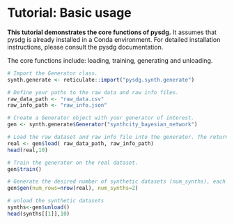 
# Tutorial: Basic usage

**This tutorial demonstrates the core functions of pysdg.** It assumes that pysdg is already installed in a Conda environment. For detailed installation instructions, please consult the pysdg documentation. 

The core functions include: loading, training, generating and unloading. 

```r
# Import the Generator class.
synth.generate <- reticulate::import("pysdg.synth.generate") 
```

```r
# Define your paths to the raw data and raw info files.
raw_data_path <- "raw_data.csv" 
raw_info_path <- "raw_info.json" 
```

```r
# Create a Generator object with your generator of interest.
gen <- synth.generate$Generator("synthcity_bayesian_network")
```


```r
# Load the raw dataset and raw info file into the generator. The returned real dataset will have all data types correctly converted according to the specifications in the raw info file.
real <- gen$load( raw_data_path, raw_info_path) 
head(real,10)
```

```r
# Train the generator on the real dataset.
gen$train() 
```

```r
# Generate the desired number of synthetic datasets (num_synths), each containing the specified number of rows (num_rows).
gen$gen(num_rows=nrow(real), num_synths=2) 
```

```r
# unload the synthetic datasets
synths<-gen$unload()
head(synths[[1]],10)
```
